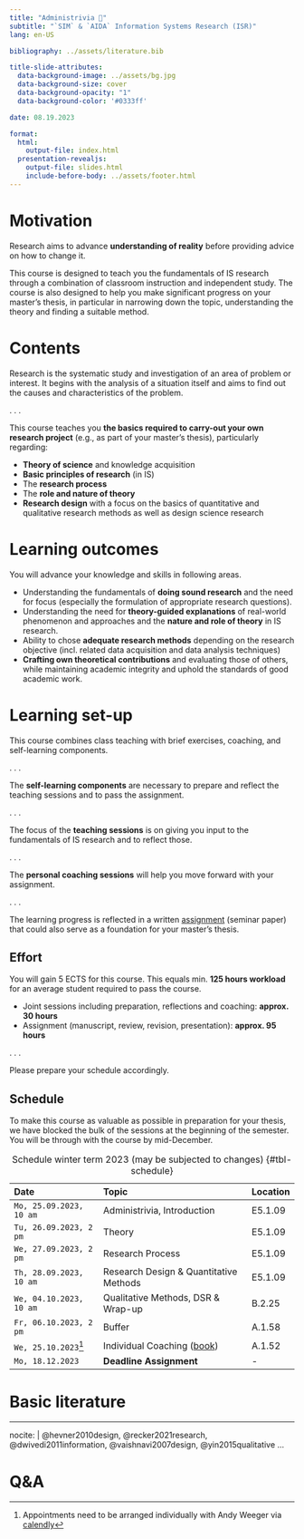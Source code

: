 ```yaml
---
title: "Administrivia 🧐"  
subtitle: "`SIM` & `AIDA` Information Systems Research (ISR)"
lang: en-US

bibliography: ../assets/literature.bib

title-slide-attributes:
  data-background-image: ../assets/bg.jpg
  data-background-size: cover
  data-background-opacity: "1"
  data-background-color: '#0333ff'

date: 08.19.2023

format: 
  html:
    output-file: index.html
  presentation-revealjs:
    output-file: slides.html 
    include-before-body: ../assets/footer.html
---
```


# Motivation {.vertical-center background-color="#0333ff"}

:::large
Research aims to advance **understanding of reality** before providing advice on how to change it. 
:::

:::notes
This course is designed to teach you the fundamentals of IS research through a combination of classroom instruction and independent study. The course is also designed to help you make significant progress on your master's thesis, in particular in narrowing down the topic, understanding the theory and finding a suitable method.
:::

# Contents

Research is the systematic study and investigation of an area of problem or interest. It begins with the analysis of a situation itself and aims to find out the causes and characteristics of the problem. 

. . .

This course teaches you **the basics required to carry-out your own research project** (e.g., as part of your master's thesis), particularly regarding: 

:::{.incremental}
- **Theory of science** and knowledge acquisition
- **Basic principles of research** (in IS)
- The **research process**
- The **role and nature of theory**
- **Research design** with a focus on the basics of quantitative and qualitative research methods as well as design science research
:::

# Learning outcomes

You will advance your knowledge and skills in following areas.

::: {.incremental}
- Understanding the fundamentals of **doing sound research** and the need for focus (especially the formulation of appropriate research questions).
- Understanding the need for **theory-guided explanations** of real-world phenomenon and approaches and the **nature and role of theory** in IS research.
- Ability to chose **adequate research methods** depending on the research objective (incl. related data acquisition and data analysis techniques)
- **Crafting own theoretical contributions** and evaluating those of others, while maintaining academic integrity and uphold the standards of good academic work.
:::

# Learning set-up

This course combines class teaching with brief exercises, coaching, and self-learning components.

. . .

The **self-learning components** are necessary to prepare and reflect the teaching sessions and to pass the assignment.

. . .

The focus of the **teaching sessions** is on giving you input to the fundamentals of IS research and to reflect those. 

. . .

The **personal coaching sessions** will help you move forward with your assignment.

. . .

The learning progress is reflected in a written [assignment](../assignment/) (seminar paper) that could also serve as a foundation for your master's thesis.


## Effort

You will gain 5 ECTS for this course. This equals min. **125 hours workload** for an average student required to  pass the course.

::: {.incremental}
-	Joint sessions including preparation, reflections and coaching: **approx. 30 hours**
-	Assignment (manuscript, review, revision, presentation): **approx. 95 hours**
:::

. . .

Please prepare your schedule accordingly.

## Schedule {.scrollable .smaller}

:::notes
To make this course as valuable as possible in preparation for your thesis, we have blocked the bulk of the sessions at the beginning of the semester. You will be through with the course by mid-December. 
:::

|Date                    |Topic                                    |Location  |
|:-----------------------|:----------------------------------------|:---------|
|`Mo, 25.09.2023, 10 am` | Administrivia, Introduction             | E5.1.09
|`Tu, 26.09.2023, 2 pm ` | Theory                                  | E5.1.09
|`We, 27.09.2023, 2 pm`  | Research Process                        | E5.1.09
|`Th, 28.09.2023, 10 am` | Research Design & Quantitative Methods  | E5.1.09
|`We, 04.10.2023, 10 am` | Qualitative Methods, DSR & Wrap-up      | B.2.25
|`Fr, 06.10.2023, 2 pm`  | Buffer                                  | A.1.58
|`We, 25.10.2023`[^1]    | Individual Coaching ([book](https://calendly.com/awe-hnu/is-research-coaching?month=2023-10))|A.1.52
|`Mo, 18.12.2023`        |**Deadline Assignment**                  |-         

: Schedule winter term 2023 (may be subjected to changes) {#tbl-schedule}

[^1]: Appointments need to be arranged individually with Andy Weeger via [calendly](https://calendly.com/awe-hnu/is-research-coaching?month=2023-10)

# Basic literature

:::{#refs}
---
nocite: |
  @hevner2010design, @recker2021research, @dwivedi2011information, @vaishnavi2007design, @yin2015qualitative
...
:::

# Q&A {.html-hidden .unlisted .vertical-center background-color="#0333ff" background-image="../assets/bg.jpg"}
